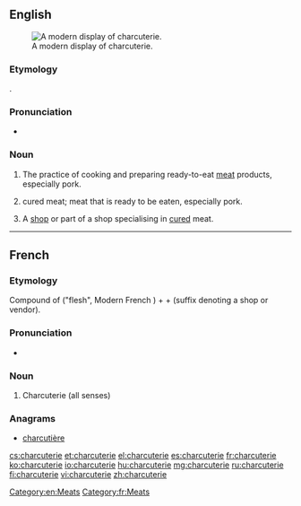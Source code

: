 ==English==
{{wikipedia}}
[[Image:Modern Charcuterie display.jpg|thumb|A modern display of charcuterie.]]

===Etymology===
{{borrowing|fr|charcuterie}}.

===Pronunciation===
* {{IPA|/ʃɑrˌkutəˈri/|/ʃɑrˈkutəri/}}
{{rfap|UK|UK}}
{{rfap|US|US}}

===Noun===
{{en-noun|s|-}}

# {{uncountable}} The practice of cooking and preparing ready-to-eat [[meat]] products, especially pork.
# {{uncountable}} cured meat; meat that is ready to be eaten, especially pork.
# {{countable}} A [[shop]] or part of a shop specialising in [[cured]] meat.

[[Category:en:Meats]]

----

==French==

===Etymology===
Compound of {{etyl|fro|fr}} {{term|char|lang=fro}} ("flesh", Modern French {{term|chair|lang=fr}}) + {{term|cuit||cooked|lang=fr}} + {{term|-erie|lang=fr}} (suffix denoting a shop or vendor).

===Pronunciation===
* {{IPA|/ʃaʁkytəʁi/|lang=fr}}

===Noun===
{{fr-noun|f}}

# Charcuterie (all senses)

===Anagrams===
* [[charcutière#French|charcutière]]

[[Category:fr:Meats]]

[[cs:charcuterie]]
[[et:charcuterie]]
[[el:charcuterie]]
[[es:charcuterie]]
[[fr:charcuterie]]
[[ko:charcuterie]]
[[io:charcuterie]]
[[hu:charcuterie]]
[[mg:charcuterie]]
[[ru:charcuterie]]
[[fi:charcuterie]]
[[vi:charcuterie]]
[[zh:charcuterie]]